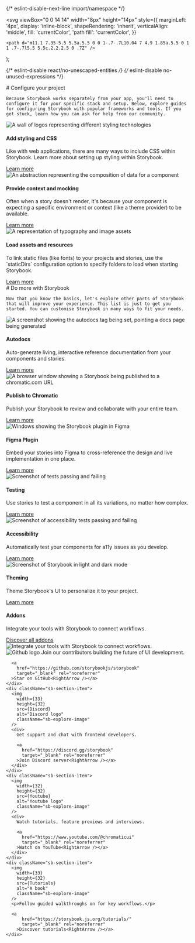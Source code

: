 {/* eslint-disable-next-line import/namespace */}

  <svg
    viewBox="0 0 14 14"
    width="8px"
    height="14px"
    style={{
      marginLeft: '4px',
      display: 'inline-block',
      shapeRendering: 'inherit',
      verticalAlign: 'middle',
      fill: 'currentColor',
      'path fill': 'currentColor',
    }}
  >
    <path d="m11.1 7.35-5.5 5.5a.5.5 0 0 1-.7-.7L10.04 7 4.9 1.85a.5.5 0 1 1 .7-.7l5.5 5.5c.2.2.2.5 0 .7Z" />
  </svg>
);

{/* eslint-disable react/no-unescaped-entities */}
{/* eslint-disable no-unused-expressions */}

<Meta title="Configure your project" />

<div className="sb-container">
  <div className='sb-section-title'>
    # Configure your project

    Because Storybook works separately from your app, you'll need to configure it for your specific stack and setup. Below, explore guides for configuring Storybook with popular frameworks and tools. If you get stuck, learn how you can ask for help from our community.

  </div>
  <div className="sb-section">
    <div className="sb-section-item">
      <img
        src={Styling}
        alt="A wall of logos representing different styling technologies"
        width={0}
        height={0}
        style={{ width: '100%', height: 'auto' }}
      />
      <h4 className="sb-section-item-heading">Add styling and CSS</h4>
      <p className="sb-section-item-paragraph">Like with web applications, there are many ways to include CSS within Storybook. Learn more about setting up styling within Storybook.</p>
      <a
        href="https://storybook.js.org/docs/configure/styling-and-css"
        target="_blank" rel="noreferrer"
      >Learn more<RightArrow /></a>
    </div>
    <div className="sb-section-item">
      <img 
        width={0}
        height={0}
        style={{ width: '100%', height: 'auto' }}
        src={Context}
        alt="An abstraction representing the composition of data for a component"
      />
      <h4 className="sb-section-item-heading">Provide context and mocking</h4>
      <p className="sb-section-item-paragraph">Often when a story doesn't render, it's because your component is expecting a specific environment or context (like a theme provider) to be available.</p>
      <a
        href="https://storybook.js.org/docs/writing-stories/decorators#context-for-mocking"
        target="_blank" rel="noreferrer"
      >Learn more<RightArrow /></a>
    </div>
    <div className="sb-section-item">
      <img 
        width={0}
        height={0}
        style={{ width: '100%', height: 'auto' }} 
        src={Assets} 
        alt="A representation of typography and image assets" 
      />
      <div>
        <h4 className="sb-section-item-heading">Load assets and resources</h4>
        <p className="sb-section-item-paragraph">To link static files (like fonts) to your projects and stories, use the
        `staticDirs` configuration option to specify folders to load when
        starting Storybook.</p>
        <a
          href="https://storybook.js.org/docs/configure/images-and-assets"
          target="_blank" rel="noreferrer"
        >Learn more<RightArrow /></a>
      </div>
    </div>
  </div>
</div>
<div className="sb-container">
  <div className='sb-section-title'>
    # Do more with Storybook

    Now that you know the basics, let's explore other parts of Storybook that will improve your experience. This list is just to get you started. You can customise Storybook in many ways to fit your needs.

  </div>

  <div className="sb-section">
    <div className="sb-features-grid">
      <div className="sb-grid-item">
        <img 
          width={0}
          height={0}
          style={{ width: '100%', height: 'auto' }} 
          src={Docs} 
          alt="A screenshot showing the autodocs tag being set, pointing a docs page being generated" 
        />
        <h4 className="sb-section-item-heading">Autodocs</h4>
        <p className="sb-section-item-paragraph">Auto-generate living,
          interactive reference documentation from your components and stories.</p>
        <a
          href="https://storybook.js.org/docs/writing-docs/autodocs"
          target="_blank" rel="noreferrer"
        >Learn more<RightArrow /></a>
      </div>
      <div className="sb-grid-item">
        <img 
          width={0}
          height={0}
          style={{ width: '100%', height: 'auto' }} 
          src={Share} 
          alt="A browser window showing a Storybook being published to a chromatic.com URL" 
        />
        <h4 className="sb-section-item-heading">Publish to Chromatic</h4>
        <p className="sb-section-item-paragraph">Publish your Storybook to review and collaborate with your entire team.</p>
        <a
          href="https://storybook.js.org/docs/sharing/publish-storybook#publish-storybook-with-chromatic"
          target="_blank" rel="noreferrer"
        >Learn more<RightArrow /></a>
      </div>
      <div className="sb-grid-item">
        <img 
          width={0}
          height={0}
          style={{ width: '100%', height: 'auto' }} 
          src={FigmaPlugin} 
          alt="Windows showing the Storybook plugin in Figma" 
        />
        <h4 className="sb-section-item-heading">Figma Plugin</h4>
        <p className="sb-section-item-paragraph">Embed your stories into Figma to cross-reference the design and live
          implementation in one place.</p>
        <a
          href="https://storybook.js.org/docs/sharing/design-integrations#embed-storybook-in-figma-with-the-plugin"
          target="_blank" rel="noreferrer"
        >Learn more<RightArrow /></a>
      </div>
      <div className="sb-grid-item">
        <img 
          width={0}
          height={0}
          style={{ width: '100%', height: 'auto' }} 
          src={Testing} 
          alt="Screenshot of tests passing and failing" 
        />
        <h4 className="sb-section-item-heading">Testing</h4>
        <p className="sb-section-item-paragraph">Use stories to test a component in all its variations, no matter how
          complex.</p>
        <a
          href="https://storybook.js.org/docs/writing-tests"
          target="_blank" rel="noreferrer"
        >Learn more<RightArrow /></a>
      </div>
      <div className="sb-grid-item">
        <img 
          width={0}
          height={0}
          style={{ width: '100%', height: 'auto' }} 
          src={Accessibility} 
          alt="Screenshot of accessibility tests passing and failing" 
        />
        <h4 className="sb-section-item-heading">Accessibility</h4>
        <p className="sb-section-item-paragraph">Automatically test your components for a11y issues as you develop.</p>
        <a
          href="https://storybook.js.org/docs/writing-tests/accessibility-testing"
          target="_blank" rel="noreferrer"
        >Learn more<RightArrow /></a>
      </div>
      <div className="sb-grid-item">
        <img 
          width={0}
          height={0}
          style={{ width: '100%', height: 'auto' }} 
          src={Theming} 
          alt="Screenshot of Storybook in light and dark mode" 
        />
        <h4 className="sb-section-item-heading">Theming</h4>
        <p className="sb-section-item-paragraph">Theme Storybook's UI to personalize it to your project.</p>
        <a
          href="https://storybook.js.org/docs/configure/theming"
          target="_blank" rel="noreferrer"
        >Learn more<RightArrow /></a>
      </div>
    </div>
  </div>
</div>
<div className='sb-addon'>
  <div className='sb-addon-text'>
    <h4>Addons</h4>
    <p className="sb-section-item-paragraph">Integrate your tools with Storybook to connect workflows.</p>
    <a
        href="https://storybook.js.org/integrations/"
        target="_blank" rel="noreferrer"
      >Discover all addons<RightArrow /></a>
  </div>
  <div className='sb-addon-img'>
    <img 
      width={650}
      height={347}
      src={AddonLibrary} 
      alt="Integrate your tools with Storybook to connect workflows." 
    />
  </div>
</div>

<div className="sb-section sb-socials">
    <div className="sb-section-item">
      <img 
        width={32}
        height={32}
        src={Github} 
        alt="Github logo" 
        className="sb-explore-image"
      />
      Join our contributors building the future of UI development.

      <a
        href="https://github.com/storybookjs/storybook"
        target="_blank" rel="noreferrer"
      >Star on GitHub<RightArrow /></a>
    </div>
    <div className="sb-section-item">
      <img
        width={33}
        height={32}
        src={Discord}
        alt="Discord logo"
        className="sb-explore-image"
      />
      <div>
        Get support and chat with frontend developers.

        <a
          href="https://discord.gg/storybook"
          target="_blank" rel="noreferrer"
        >Join Discord server<RightArrow /></a>
      </div>
    </div>
    <div className="sb-section-item">
      <img
        width={32}
        height={32}
        src={Youtube}
        alt="Youtube logo"
        className="sb-explore-image"
      />
      <div>
        Watch tutorials, feature previews and interviews.

        <a
          href="https://www.youtube.com/@chromaticui"
          target="_blank" rel="noreferrer"
        >Watch on YouTube<RightArrow /></a>
      </div>
    </div>
    <div className="sb-section-item">
      <img
        width={33}
        height={32}
        src={Tutorials}
        alt="A book"
        className="sb-explore-image"
      />
      <p>Follow guided walkthroughs on for key workflows.</p>

      <a
          href="https://storybook.js.org/tutorials/"
          target="_blank" rel="noreferrer"
        >Discover tutorials<RightArrow /></a>
    </div>

</div>

<style>
  {`
  .sb-container {
    margin-bottom: 48px;
  }

  .sb-section {
    width: 100%;
    display: flex;
    flex-direction: row;
    gap: 20px;
  }

  img {
    object-fit: cover;
  }

  .sb-section-title {
    margin-bottom: 32px;
  }

  .sb-section a:not(h1 a, h2 a, h3 a) {
    font-size: 14px;
  }

  .sb-section-item, .sb-grid-item {
    flex: 1;
    display: flex;
    flex-direction: column;
  }

  .sb-section-item-heading {
    padding-top: 20px !important;
    padding-bottom: 5px !important;
    margin: 0 !important;
  }
  .sb-section-item-paragraph {
    margin: 0;
    padding-bottom: 10px;
  }

  .sb-chevron {
    margin-left: 5px;
  }

  .sb-features-grid {
    display: grid;
    grid-template-columns: repeat(2, 1fr);
    grid-gap: 32px 20px;
  }

  .sb-socials {
    display: grid;
    grid-template-columns: repeat(4, 1fr);
  }

  .sb-socials p {
    margin-bottom: 10px;
  }

  .sb-explore-image {
    max-height: 32px;
    align-self: flex-start;
  }

  .sb-addon {
    width: 100%;
    display: flex;
    align-items: center;
    position: relative;
    background-color: #EEF3F8;
    border-radius: 5px;
    border: 1px solid rgba(0, 0, 0, 0.05);
    background: #EEF3F8;
    height: 180px;
    margin-bottom: 48px;
    overflow: hidden;
  }

  .sb-addon-text {
    padding-left: 48px;
    max-width: 240px;
  }

  .sb-addon-text h4 {
    padding-top: 0px;
  }

  .sb-addon-img {
    position: absolute;
    left: 345px;
    top: 0;
    height: 100%;
    width: 200%;
    overflow: hidden;
  }

  .sb-addon-img img {
    width: 650px;
    transform: rotate(-15deg);
    margin-left: 40px;
    margin-top: -72px;
    box-shadow: 0 0 1px rgba(255, 255, 255, 0);
    backface-visibility: hidden;
  }

  @media screen and (max-width: 800px) {
    .sb-addon-img {
      left: 300px;
    }
  }

  @media screen and (max-width: 600px) {
    .sb-section {
      flex-direction: column;
    }

    .sb-features-grid {
      grid-template-columns: repeat(1, 1fr);
    }

    .sb-socials {
      grid-template-columns: repeat(2, 1fr);
    }

    .sb-addon {
      height: 280px;
      align-items: flex-start;
      padding-top: 32px;
      overflow: hidden;
    }

    .sb-addon-text {
      padding-left: 24px;
    }

    .sb-addon-img {
      right: 0;
      left: 0;
      top: 130px;
      bottom: 0;
      overflow: hidden;
      height: auto;
      width: 124%;
    }

    .sb-addon-img img {
      width: 1200px;
      transform: rotate(-12deg);
      margin-left: 0;
      margin-top: 48px;
      margin-bottom: -40px;
      margin-left: -24px;
    }
  }
  `}
</style>

